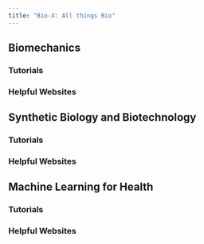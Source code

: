 ```yaml
---
title: "Bio-X: All things Bio"
---
```


## Biomechanics

### Tutorials

### Helpful Websites

## Synthetic Biology and Biotechnology

### Tutorials

### Helpful Websites

## Machine Learning for Health

### Tutorials

### Helpful Websites
